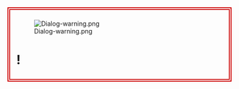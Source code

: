 <div style="border: #cc0000 solid 2px; padding: 2px;">
<div style="border: #cc0000 solid 2px; padding: 1ex 1em;">
[[File:Dialog-warning.png|left|alt=Warning sign]]
= '''{{{caption|Warning}}}!''' =
{{{msg|The [http://commons.wikimedia.org/wiki/Commons:Abuse_filter AbuseFilter] has detected that your action is possibly undesired. If you think this is not so, you may proceed by pressing "{{int:savearticle}}" again.}}}
<div style="clear:both;"></div>
</div></div>